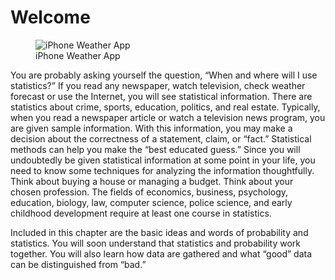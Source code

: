 
# Welcome {.unnumbered}

::: {layout="[[0.4, 1], [1]]"}
![iPhone Weather App](assets/iphone-weather-app.gif)

You are probably asking yourself the question, "When and where will I use 
statistics?" If you read any newspaper, watch television, check weather forecast
or use the Internet, you will see statistical information. There are statistics
about crime, sports, education, politics, and real estate. Typically, when you
read a newspaper article or watch a television news program, you are given
sample information. With this information, you may make a decision about the
correctness of a statement, claim, or "fact." Statistical methods can help you
make the "best educated guess." Since you will undoubtedly be given statistical
information at some point in your life, you need to know some techniques for
analyzing the information thoughtfully. Think about buying a house or managing a
budget. Think about your chosen profession. The fields of economics, business,
psychology, education, biology, law, computer science, police science, and early
childhood development require at least one course in statistics.
:::

::: {.callout-important}
Included in this chapter are the basic ideas and words of probability and
statistics. You will soon understand that statistics and probability work
together. You will also learn how data are gathered and what "good" data can be
distinguished from "bad."
:::